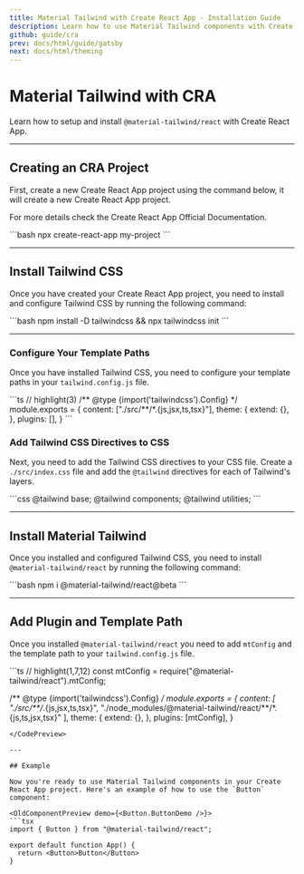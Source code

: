 ```yaml
---
title: Material Tailwind with Create React App - Installation Guide
description: Learn how to use Material Tailwind components with Create React App and Tailwind CSS to easily create elegant and flexible pages.
github: guide/cra
prev: docs/html/guide/gatsby
next: docs/html/theming
---
```


# Material Tailwind with CRA

Learn how to setup and install `@material-tailwind/react` with Create React App.

---

## Creating an CRA Project

First, create a new Create React App project using the command below, it will create a new Create React App project.

For more details check the <Link href="https://create-react-app.dev/docs/getting-started?ref=david-ui" target="_blank">Create React App Official Documentation</Link>.

<CodePreview>
```bash
npx create-react-app my-project
```
</CodePreview>

---

## Install Tailwind CSS

Once you have created your Create React App project, you need to install and configure Tailwind CSS by running the following command:

<CodePreview>
```bash
npm install -D tailwindcss && npx tailwindcss init
```
</CodePreview>

---

### Configure Your Template Paths

Once you have installed Tailwind CSS, you need to configure your template paths in your `tailwind.config.js` file.

<CodePreview>
```ts
// highlight(3)
/** @type {import('tailwindcss').Config} */
module.exports = {
  content: ["./src/**/*.{js,jsx,ts,tsx}"],
  theme: {
    extend: {},
  },
  plugins: [],
}
```
</CodePreview>

### Add Tailwind CSS Directives to CSS

Next, you need to add the Tailwind CSS directives to your CSS file. Create a `./src/index.css` file and add the `@tailwind` directives for each of Tailwind's layers.

<CodePreview>
```css
@tailwind base;
@tailwind components;
@tailwind utilities;
```
</CodePreview>

---

## Install Material Tailwind

Once you installed and configured Tailwind CSS, you need to install `@material-tailwind/react` by running the following command:

<CodePreview>
```bash
npm i @material-tailwind/react@beta
```
</CodePreview>

---

## Add Plugin and Template Path

Once you installed `@material-tailwind/react` you need to add `mtConfig` and the template path to your `tailwind.config.js` file.

<CodePreview>
```ts
// highlight(1,7,12)
const mtConfig = require("@material-tailwind/react").mtConfig;

/** @type {import('tailwindcss').Config} */
module.exports = {
  content: [
    "./src/**/*.{js,jsx,ts,tsx}",
    "./node_modules/@material-tailwind/react/**/*.{js,ts,jsx,tsx}"
  ],
  theme: {
    extend: {},
  },
  plugins: [mtConfig],
}
```
</CodePreview>

---

## Example

Now you're ready to use Material Tailwind components in your Create React App project. Here's an example of how to use the `Button` component:

<OldComponentPreview demo={<Button.ButtonDemo />}>
```tsx
import { Button } from "@material-tailwind/react";

export default function App() {
  return <Button>Button</Button>
}
```
</OldComponentPreview>